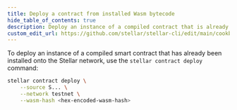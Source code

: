 ```yaml
---
title: Deploy a contract from installed Wasm bytecode
hide_table_of_contents: true
description: Deploy an instance of a compiled contract that is already installed on the network
custom_edit_url: https://github.com/stellar/stellar-cli/edit/main/cookbook/deploy-contract.mdx
---
```


To deploy an instance of a compiled smart contract that has already been installed onto the Stellar network, use the `stellar contract deploy` command:

```bash
stellar contract deploy \
    --source S... \
    --network testnet \
    --wasm-hash <hex-encoded-wasm-hash>
```
